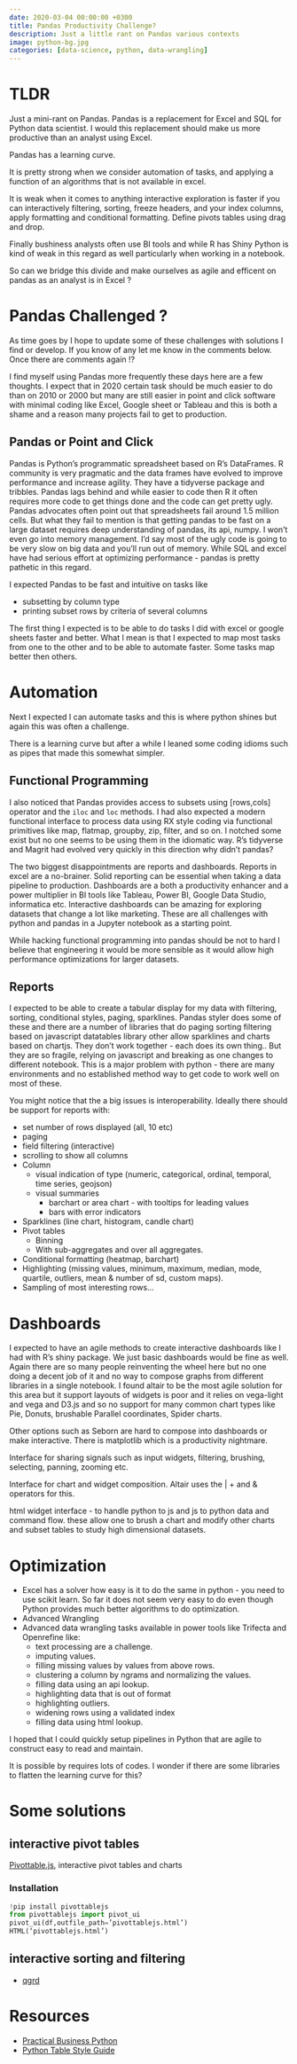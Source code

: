 ```yaml
---
date: 2020-03-04 00:00:00 +0300
title: Pandas Productivity Challenge?
description: Just a little rant on Pandas various contexts
image: python-bg.jpg
categories: [data-science, python, data-wrangling] 
---
```


# TLDR

Just a mini-rant on Pandas. Pandas is a replacement for Excel and SQL for Python data scientist. I would this replacement should make us more productive than an analyst using Excel. 

Pandas has a learning curve.

It is pretty strong when we consider automation of tasks, and applying a function of an algorithms that is not available in excel. 

It is weak when it comes to anything interactive exploration is faster if you can interactively filtering, sorting, freeze headers, and your index columns, apply formatting and conditional formatting. Define pivots tables using drag and drop. 

Finally bushiness analysts often use BI tools and while R has Shiny Python is kind of weak in this regard as well particularly when working in a notebook.

So can we bridge this divide and make ourselves as agile and efficent on pandas as an analyst is in Excel ?

# Pandas Challenged ?
As time goes by I hope to update some of these challenges with solutions I find or develop. If you know of any let me know in the comments below. Once there are comments again !?

I find myself using Pandas more frequently these days here are a few thoughts. I expect that in 2020 certain task should be much easier to do than on 2010 or 2000 but many are still easier in point and click software with minimal coding like Excel, Google sheet or Tableau and this is both a shame and a reason many projects fail to get to production.

## Pandas or Point and Click

Pandas is Python's programmatic spreadsheet based on R's DataFrames. R community is very pragmatic and the data frames have evolved to improve performance and increase agility. They have a tidyverse package and tribbles. Pandas lags behind and while easier to code then R it often requires more code to get things done and the code can get pretty ugly. Pandas advocates often point out that spreadsheets fail around 1.5 million cells. But what they fail to mention is that getting pandas to be fast on a large dataset requires deep understanding of pandas, its api, numpy. I won't even go into memory management. I'd say most of the ugly code is going to be very slow on big data and you'll run out of memory. While SQL and excel have had serious effort at optimizing performance - pandas is pretty pathetic in this regard.

I expected Pandas to be fast and intuitive on tasks like

* subsetting by column type
* printing subset rows by criteria of several columns

The first thing I expected is to be able to do tasks I did with excel or google sheets faster and better. What I mean is that I expected to map most tasks from one to the other and to be able to automate faster. Some tasks map better then others.

# Automation

Next I expected I can automate tasks and this is where python shines but again this was often a challenge.

There is a learning curve but after a while I leaned some coding idioms such as pipes that made this somewhat simpler.

## Functional Programming

I also noticed that Pandas provides access to subsets using [rows,cols] operator and the `iloc` and `loc` methods.  I had also expected a modern functional interface to process data using RX style coding via functional primitives like map, flatmap, groupby, zip, filter, and so on. I notched some exist but no one seems to be using them in the idiomatic way. R's tidyverse and Magrit had evolved very quickly in this direction why didn't pandas?

The two biggest disappointments are reports and dashboards.  Reports in excel are a no-brainer. Solid reporting can be essential when taking a data pipeline to production. Dashboards are a both a productivity enhancer and a power multiplier in BI tools like Tableau, Power BI, Google Data Studio, informatica etc. Interactive dashboards can be amazing for exploring datasets that change a lot like marketing. These are all challenges with python and pandas in a Jupyter notebook as a starting point.

While hacking functional programming into pandas should be not to hard I believe that engineering it would be more sensible as it would allow high performance optimizations for larger datasets.

## Reports

I expected to be able to create a tabular display for my data with filtering, sorting, conditional styles, paging, sparklines. Pandas styler does some of these and there are a number of libraries that do paging sorting filtering based on javascript datatables library other allow sparklines and charts based on chartjs. They don't work together - each does its own thing.. But they are so fragile, relying on javascript and breaking as one changes to different notebook. This is a major problem with python - there are many environments and no established method way to get code to work well on most of these.

You might notice that the a big issues is interoperability. Ideally there should be support for reports with:

- set number of rows displayed (all, 10 etc)
- paging 
- field filtering (interactive)
- scrolling to show all columns
- Column
    - visual indication of type (numeric, categorical, ordinal, temporal, time series, geojson)
    - visual summaries
        - barchart or area chart - with tooltips for leading values
        - bars with error indicators
- Sparklines (line chart, histogram, candle chart)
- Pivot tables
    - Binning
    - With sub-aggregates and over all aggregates.
- Conditional formatting (heatmap, barchart)
- Highlighting (missing values, minimum, maximum, median, mode, quartile, outliers, mean &  number of sd, custom maps).
- Sampling of most interesting rows...

# Dashboards

I expected to have an agile methods to create interactive dashboards like I had with R's shiny package. We just basic dashboards would be fine as well. Again there are so many people reinventing the wheel here but no one doing a decent job of it and no way to compose graphs from different libraries in a single notebook. 
I found altair to be the most agile solution for this area but it support layouts of widgets is poor and it relies on vega-light and vega and D3.js and so no support for many common chart types like Pie, Donuts, brushable Parallel coordinates, Spider charts.

Other options such as Seborn are hard to compose into dashboards or make interactive. There is matplotlib which is a productivity nightmare. 

Interface for sharing signals such as input widgets, filtering, brushing,  selecting, panning, zooming etc.

Interface for chart and widget composition. Altair uses the | + and  & operators for this.

html widget interface - to handle python to js and js to python data and command flow.
these allow one to brush a chart and modify other charts and subset tables to study high dimensional datasets.

# Optimization

- Excel has a solver how easy is it to do the same in python - you need to use scikit learn. So far it does not seem very easy to do even though 
Python provides much better algorithms to do optimization.
- Advanced Wrangling
- Advanced data wrangling tasks available in power tools like Trifecta and Openrefine like:
  - text processing are a challenge.
  - imputing values. 
  - filling missing values by values from above rows.
  - clustering a column by ngrams and normalizing the values.
  - filling data using an api lookup.
  - highlighting data that is out of format
  - highlighting outliers.
  - widening rows using a validated index
  - filling data using html lookup.

I hoped that I could quickly setup pipelines in Python that are agile to construct easy to read and maintain. 

It is possible by requires lots of codes. I wonder if there are some libraries to flatten the learning curve for this?

# Some solutions

## interactive pivot tables

[Pivottable.js](), interactive pivot tables and charts

### Installation

``` python
!pip install pivottablejs
from pivottablejs import pivot_ui
pivot_ui(df,outfile_path=’pivottablejs.html’)
HTML(‘pivottablejs.html’)
```

## interactive sorting and filtering

- [qgrd](https://github.com/quantopian/qgrid)

# Resources

- [Practical Business Python](https://pbpython.com/)
- [Python Table Style Guide](https://pandas.pydata.org/pandas-docs/stable/user_guide/style.html)